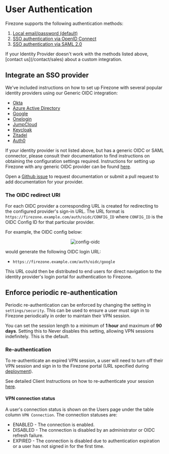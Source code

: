 
# User Authentication

Firezone supports the following authentication methods:

1. [Local email/password (default)](/docs/authenticate/local-auth)
1. [SSO authentication via OpenID Connect](/docs/authenticate/oidc)
1. [SSO authentication via SAML 2.0](/docs/authenticate/saml)

<Alert color="info">
  If your Identity Provider doesn't work with the methods listed above, [contact
  us](/contact/sales) about a custom integration.
</Alert>

## Integrate an SSO provider

We've included instructions on how to set up Firezone with several popular
identity providers using our Generic OIDC integration:

- [Okta](/docs/authenticate/oidc/okta)
- [Azure Active Directory](/docs/authenticate/oidc/azuread)
- [Google](/docs/authenticate/oidc/google)
- [Onelogin](/docs/authenticate/oidc/onelogin)
- [JumpCloud](/docs/authenticate/saml/jumpcloud)
- [Keycloak](/docs/authenticate/oidc/keycloak)
- [Zitadel](/docs/authenticate/oidc/zitadel)
- [Auth0](/docs/authenticate/oidc/auth0)

If your identity provider is not listed above, but has a generic OIDC or SAML
connector, please consult their documentation to find instructions on obtaining
the configuration settings required. Instructions for setting up Firezone with
any generic OIDC provider can be found [here](/docs/authenticate/oidc).

Open a [Github issue](https://github.com/firezone/firezone/issues) to request
documentation or submit a pull request to add documentation for your provider.

### The OIDC redirect URI

For each OIDC provider a corresponding URL is created for redirecting to the
configured provider's sign-in URL. The URL format is
`https://firezone.example.com/auth/oidc/CONFIG_ID` where `CONFIG_ID` is the OIDC
Config ID for that particular provider.

For example, the OIDC config below:

<center>
  <Image
    width={509}
    height={509}
    alt="config-oidc"
    src="https://user-images.githubusercontent.com/167144/216438674-a2b64b3b-2ed6-43dc-b554-de9c055dc741.png"
  />
</center>

would generate the following OIDC login URL:

- `https://firezone.example.com/auth/oidc/google`

This URL could then be distributed to end users for direct navigation to the
identity provider's login portal for authentication to Firezone.

## Enforce periodic re-authentication

Periodic re-authentication can be enforced by changing the setting in
`settings/security`. This can be used to ensure a user must sign in to Firezone
periodically in order to maintain their VPN session.

You can set the session length to a minimum of **1 hour** and maximum of **90
days**. Setting this to Never disables this setting, allowing VPN sessions
indefinitely. This is the default.

### Re-authentication

To re-authenticate an expired VPN session, a user will need to turn off their
VPN session and sign in to the Firezone portal (URL specified during
[deployment](/docs/deploy/#prepare-to-deploy)).

See detailed Client Instructions on how to re-authenticate your session
[here](/docs/user-guides/client-instructions).

#### VPN connection status

A user's connection status is shown on the Users page under the table column
`VPN Connection`. The connection statuses are:

- ENABLED - The connection is enabled.
- DISABLED - The connection is disabled by an administrator or OIDC refresh
  failure.
- EXPIRED - The connection is disabled due to authentication expiration or a
  user has not signed in for the first time.

<SupportOptions />
